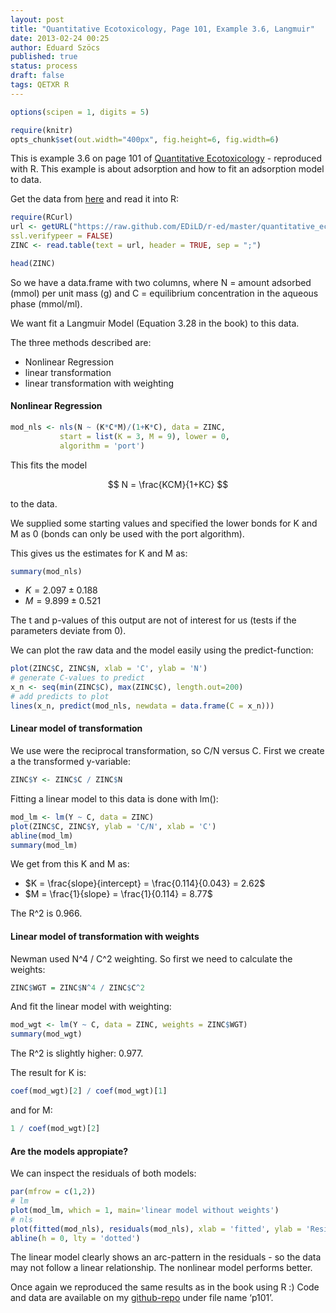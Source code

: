 ```yaml
---
layout: post
title: "Quantitative Ecotoxicology, Page 101, Example 3.6, Langmuir"
date: 2013-02-24 00:25
author: Eduard Szöcs
published: true
status: process
draft: false
tags: QETXR R
---
```


```r
options(scipen = 1, digits = 5)
```
```r
require(knitr)
opts_chunk$set(out.width="400px", fig.height=6, fig.width=6)
```


This is example 3.6 on page 101 of [Quantitative Ecotoxicology](http://www.crcpress.com/product/isbn/9781439835647) - reproduced with R. This example is about adsorption and how to fit an adsorption model to data.

Get the data from [here](https://raw.github.com/EDiLD/r-ed/master/quantitative_ecotoxicology/data/p101.csv) and read it into R:

```r
require(RCurl)
url <- getURL("https://raw.github.com/EDiLD/r-ed/master/quantitative_ecotoxicology/data/p101.csv",
ssl.verifypeer = FALSE)
ZINC <- read.table(text = url, header = TRUE, sep = ";")
```
```r
head(ZINC)
```

So we have a data.frame with two columns,
where N = amount adsorbed (mmol) per unit mass (g) and  C = equilibrium concentration in the aqueous phase (mmol/ml).

We want fit a Langmuir Model (Equation 3.28 in the book) to this data. 

The three methods described are:

* Nonlinear Regression
* linear transformation
* linear transformation with weighting



#### Nonlinear Regression
```r
mod_nls <- nls(N ~ (K*C*M)/(1+K*C), data = ZINC, 
           start = list(K = 3, M = 9), lower = 0, 
           algorithm = 'port')
```
This fits the model 

$$ N = \frac{KCM}{1+KC} $$ 

to the data. 

We supplied some starting values and specified the lower bonds for K and M as 0 (bonds can only be used with the port algorithm).

This gives us the estimates for K and M as:
```r
summary(mod_nls)
```

* $K = 2.097 \pm 0.188$
* $M = 9.899 \pm 0.521$

The t and p-values of this output are not of interest for us (tests if the parameters deviate from 0).

We can plot the raw data and the model easily using the predict-function:
```r
plot(ZINC$C, ZINC$N, xlab = 'C', ylab = 'N')
# generate C-values to predict
x_n <- seq(min(ZINC$C), max(ZINC$C), length.out=200)
# add predicts to plot
lines(x_n, predict(mod_nls, newdata = data.frame(C = x_n)))
```



#### Linear model of transformation
We use were the reciprocal transformation, so C/N versus C.
First we create a the transformed y-variable:
```r
ZINC$Y <- ZINC$C / ZINC$N
```

Fitting a linear model to this data is done with lm():
```r
mod_lm <- lm(Y ~ C, data = ZINC)
plot(ZINC$C, ZINC$Y, ylab = 'C/N', xlab = 'C')
abline(mod_lm)
summary(mod_lm)
```
We get from this K and M as:

* $K = \frac{slope}{intercept} = \frac{0.114}{0.043} = 2.62$
* $M = \frac{1}{slope} = \frac{1}{0.114} = 8.77$

The R^2 is 0.966.


#### Linear model of transformation with weights
Newman used N^4 / C^2 weighting. So first we need to calculate the weights:
```r
ZINC$WGT = ZINC$N^4 / ZINC$C^2
```

And fit the linear model with weighting:
```r
mod_wgt <- lm(Y ~ C, data = ZINC, weights = ZINC$WGT)
summary(mod_wgt)
```
The R^2 is slightly higher: 0.977.

The result for K is:
```r
coef(mod_wgt)[2] / coef(mod_wgt)[1]
```

and for M:
```r
1 / coef(mod_wgt)[2]
```

#### Are the models appropiate?

We can inspect the residuals of both models:


```r
par(mfrow = c(1,2))
# lm
plot(mod_lm, which = 1, main='linear model without weights')
# nls
plot(fitted(mod_nls), residuals(mod_nls), xlab = 'fitted', ylab = 'Residuals', main = 'nonlinear regression')
abline(h = 0, lty = 'dotted')
```

The linear model clearly shows an arc-pattern in the residuals - so the data may not follow a linear relationship.
The nonlinear model performs better.



Once again we reproduced the same results as in the book using R :)
Code and data are available on my [github-repo](https://github.com/EDiLD/r-ed/tree/master/quantitative_ecotoxicology) under file name 'p101'.


